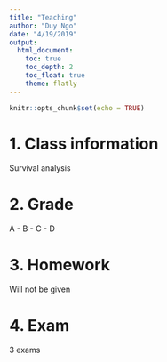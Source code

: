 ```yaml
---
title: "Teaching"
author: "Duy Ngo"
date: "4/19/2019"
output: 
  html_document:
    toc: true
    toc_depth: 2
    toc_float: true
    theme: flatly
---
```


```r
knitr::opts_chunk$set(echo = TRUE)
```


1. Class information
======================================================================================

Survival analysis



2. Grade
======================================================================================

A - B - C - D


3. Homework
======================================================================================
Will not be given


4. Exam
======================================================================================
3 exams

